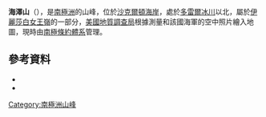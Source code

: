 {{coord|82|40|S|162|56|E|source:GNIS|display=title}}

'''海澤山'''（{{lang-en|Mount Heiser}}），是[[南極洲|南極洲]]的山峰，位於[[沙克爾頓海岸|沙克爾頓海岸]]，處於[[多雷爾冰川|多雷爾冰川]]以北，屬於[[伊麗莎白女王嶺|伊麗莎白女王嶺]]的一部分，[[美國地質調查局|美國地質調查局]]根據測量和該國海軍的空中照片繪入地圖，現時由[[南極條約體系|南極條約體系]]管理。

==參考資料==
*{{cite gnis | type = antarid | id = 6584| name =Heiser, Mount | accessdate = 2012-06-09}}
*{{usgs-gazetteer|id=6584|name=Heiser, Mount}}

{{DEFAULTSORT:Mount Heiser}}
[[Category:南極洲山峰|Category:南極洲山峰]]


{{ShackletonCoast-geo-stub}}